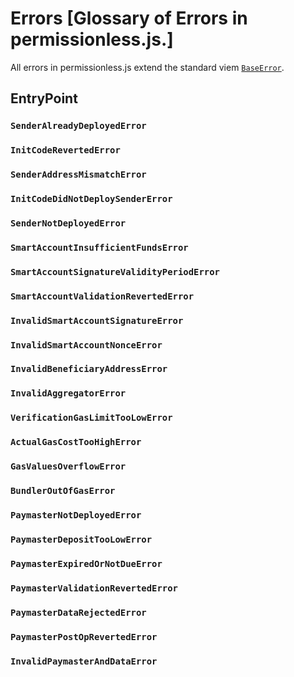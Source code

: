 
<VersionWarning version="0.1" />

# Errors [Glossary of Errors in permissionless.js.]

All errors in permissionless.js extend the standard viem [`BaseError`](https://github.com/wevm/viem/blob/main/src/errors/base.ts).

## EntryPoint

### `SenderAlreadyDeployedError`
### `InitCodeRevertedError`
### `SenderAddressMismatchError`
### `InitCodeDidNotDeploySenderError`
### `SenderNotDeployedError`
### `SmartAccountInsufficientFundsError`
### `SmartAccountSignatureValidityPeriodError`
### `SmartAccountValidationRevertedError`
### `InvalidSmartAccountSignatureError`
### `InvalidSmartAccountNonceError`

### `InvalidBeneficiaryAddressError`
### `InvalidAggregatorError`

### `VerificationGasLimitTooLowError`
### `ActualGasCostTooHighError`
### `GasValuesOverflowError`
### `BundlerOutOfGasError`

### `PaymasterNotDeployedError`
### `PaymasterDepositTooLowError`
### `PaymasterExpiredOrNotDueError`
### `PaymasterValidationRevertedError`
### `PaymasterDataRejectedError`
### `PaymasterPostOpRevertedError`
### `InvalidPaymasterAndDataError`
